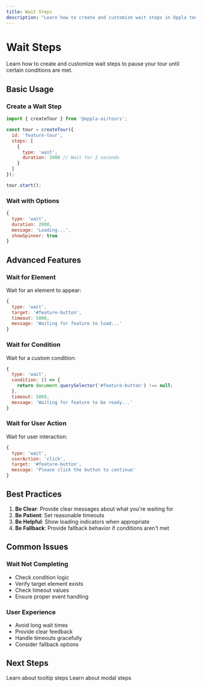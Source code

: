 ```yaml
---
title: Wait Steps
description: "Learn how to create and customize wait steps in Oppla tours"
---
```


# Wait Steps

Learn how to create and customize wait steps to pause your tour until certain conditions are met.

## Basic Usage

### Create a Wait Step

```javascript
import { createTour } from '@oppla-ai/tours';

const tour = createTour({
  id: 'feature-tour',
  steps: [
    {
      type: 'wait',
      duration: 2000 // Wait for 2 seconds
    }
  ]
});

tour.start();
```

### Wait with Options

```javascript
{
  type: 'wait',
  duration: 2000,
  message: 'Loading...',
  showSpinner: true
}
```

## Advanced Features

### Wait for Element

Wait for an element to appear:

```javascript
{
  type: 'wait',
  target: '#feature-button',
  timeout: 5000,
  message: 'Waiting for feature to load...'
}
```

### Wait for Condition

Wait for a custom condition:

```javascript
{
  type: 'wait',
  condition: () => {
    return document.querySelector('#feature-button') !== null;
  },
  timeout: 5000,
  message: 'Waiting for feature to be ready...'
}
```

### Wait for User Action

Wait for user interaction:

```javascript
{
  type: 'wait',
  userAction: 'click',
  target: '#feature-button',
  message: 'Please click the button to continue'
}
```

## Best Practices

1. **Be Clear**: Provide clear messages about what you're waiting for
2. **Be Patient**: Set reasonable timeouts
3. **Be Helpful**: Show loading indicators when appropriate
4. **Be Fallback**: Provide fallback behavior if conditions aren't met

## Common Issues

### Wait Not Completing

- Check condition logic
- Verify target element exists
- Check timeout values
- Ensure proper event handling

### User Experience

- Avoid long wait times
- Provide clear feedback
- Handle timeouts gracefully
- Consider fallback options

## Next Steps

<CardGroup cols={2}>
  <Card
    title="Tooltips"
    icon="comment"
    href="/tours/tooltip"
  >
    Learn about tooltip steps
  </Card>
  <Card
    title="Modals"
    icon="window-maximize"
    href="/tours/modal"
  >
    Learn about modal steps
  </Card>
</CardGroup> 